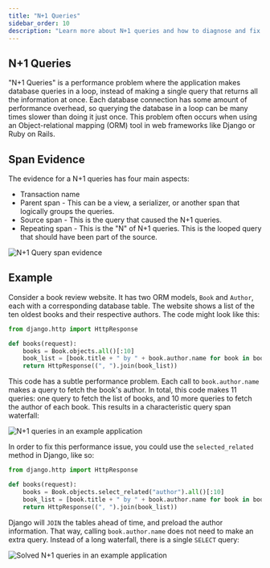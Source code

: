 ```yaml
---
title: "N+1 Queries"
sidebar_order: 10
description: "Learn more about N+1 queries and how to diagnose and fix them."
---
```


<Include name="early-adopter-note.mdx" />

## N+1 Queries

"N+1 Queries" is a performance problem where the application makes database queries in a loop, instead of making a single query that returns all the information at once. Each database connection has some amount of performance overhead, so querying the database in a loop can be many times slower than doing it just once. This problem often occurs when using an Object-relational mapping (ORM) tool in web frameworks like Django or Ruby on Rails.

## Span Evidence

The evidence for a N+1 queries has four main aspects:

- Transaction name
- Parent span -  This can be a view, a serializer, or another span that logically groups the queries.
- Source span - This is the query that caused the N+1 queries.
- Repeating span - This is the "N" of N+1 queries. This is the looped query that should have been part of the source.

![N+1 Query span evidence](n-plus-one-span-evidence.png)

## Example

Consider a book review website. It has two ORM models, `Book` and `Author`, each with a corresponding database table. The website shows a list of the ten oldest books and their respective authors. The code might look like this:

```python
from django.http import HttpResponse

def books(request):
    books = Book.objects.all()[:10]
    book_list = [book.title + " by " + book.author.name for book in books]
    return HttpResponse((", ").join(book_list))
```

This code has a subtle performance problem. Each call to `book.author.name` makes a query to fetch the book's author. In total, this code makes 11 queries: one query to fetch the list of books, and 10 more queries to fetch the author of each book. This results in a characteristic query span waterfall:

![N+1 queries in an example application](n-plus-one-queries-before.png)

In order to fix this performance issue, you could use the `selected_related` method in Django, like so:

```python
from django.http import HttpResponse

def books(request):
    books = Book.objects.select_related("author").all()[:10]
    book_list = [book.title + " by " + book.author.name for book in books]
    return HttpResponse((", ").join(book_list))
```

Django will `JOIN` the tables ahead of time, and preload the author information. That way, calling `book.author.name` does not need to make an extra query. Instead of a long waterfall, there is a single `SELECT` query:

![Solved N+1 queries in an example application](n-plus-one-queries-after.png)
